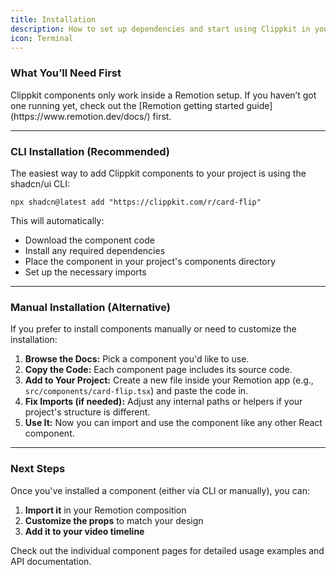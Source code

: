 ```yaml
---
title: Installation
description: How to set up dependencies and start using Clippkit in your Remotion project.
icon: Terminal
---
```


### What You’ll Need First

<Callout title="Requires a Remotion Project" type="warn">
  Clippkit components only work inside a Remotion setup. If you haven’t got one
  running yet, check out the [Remotion getting started
  guide](https://www.remotion.dev/docs/) first.
</Callout>

---

### CLI Installation (Recommended)

The easiest way to add Clippkit components to your project is using the shadcn/ui CLI:

```package-install
npx shadcn@latest add "https://clippkit.com/r/card-flip"
```

This will automatically:
- Download the component code
- Install any required dependencies
- Place the component in your project's components directory
- Set up the necessary imports

---

### Manual Installation (Alternative)

If you prefer to install components manually or need to customize the installation:

1. **Browse the Docs:** Pick a component you'd like to use.
2. **Copy the Code:** Each component page includes its source code.
3. **Add to Your Project:** Create a new file inside your Remotion app (e.g., `src/components/card-flip.tsx`) and paste the code in.
4. **Fix Imports (if needed):** Adjust any internal paths or helpers if your project's structure is different.
5. **Use It:** Now you can import and use the component like any other React component.

---

### Next Steps

Once you've installed a component (either via CLI or manually), you can:

1. **Import it** in your Remotion composition
2. **Customize the props** to match your design
3. **Add it to your video timeline**

Check out the individual component pages for detailed usage examples and API documentation.
